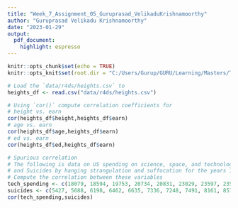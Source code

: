 ```yaml
---
title: "Week_7_Assignment_05_Guruprasad_VelikaduKrishnamoorthy"
author: "Guruprasad Velikadu Krishnamoorthy"
date: "2023-01-29"
output: 
  pdf_document: 
    highlight: espresso
---
```


```r
knitr::opts_chunk$set(echo = TRUE)
knitr::opts_knit$set(root.dir = "C:/Users/Gurup/GURU/Learning/Masters/Term_2/DSC520_T302_Statistics_for_Data_Science/Week_1/forked_example/dsc520_Week_1_Assignment_forkedExample")
```

```r
# Load the `data/r4ds/heights.csv` to
heights_df <- read.csv("data/r4ds/heights.csv")
```
```r
# Using `cor()` compute correlation coefficients for
# height vs. earn
cor(heights_df$height,heights_df$earn)
# age vs. earn
cor(heights_df$age,heights_df$earn)
# ed vs. earn
cor(heights_df$ed,heights_df$earn)
```

```r
# Spurious correlation
# The following is data on US spending on science, space, and technology in millions of today's dollars
# and Suicides by hanging strangulation and suffocation for the years 1999 to 2009
# Compute the correlation between these variables
tech_spending <- c(18079, 18594, 19753, 20734, 20831, 23029, 23597, 23584, 25525, 27731, 29449)
suicides <- c(5427, 5688, 6198, 6462, 6635, 7336, 7248, 7491, 8161, 8578, 9000)
cor(tech_spending,suicides)

```




